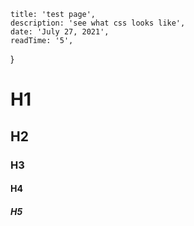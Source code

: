 
    title: 'test page',
    description: 'see what css looks like',
    date: 'July 27, 2021',
    readTime: '5',
}


# H1

## H2

### H3

#### H4

##### H5

